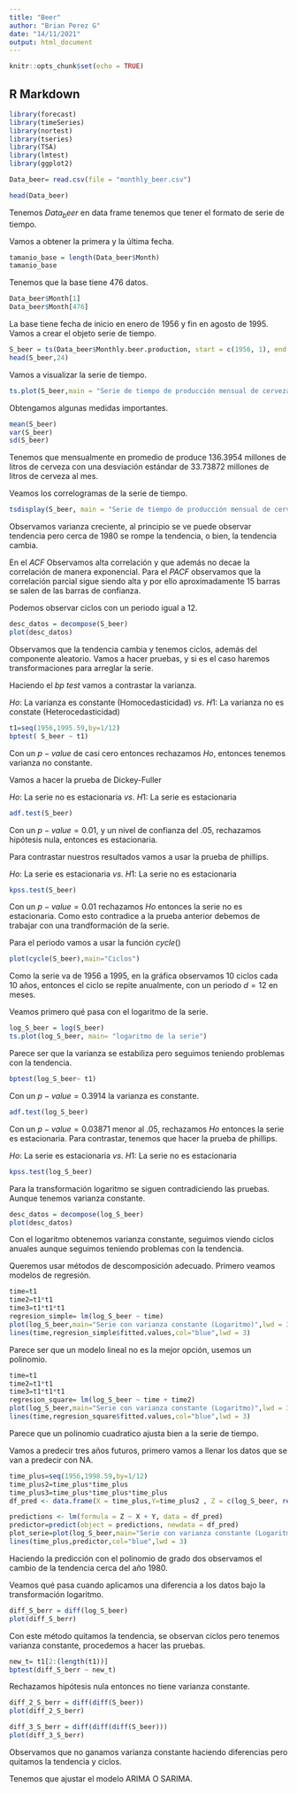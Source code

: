 ```yaml
---
title: "Beer"
author: "Brian Perez G"
date: "14/11/2021"
output: html_document
---
```


```r
knitr::opts_chunk$set(echo = TRUE)
```

## R Markdown


```r
library(forecast)
library(timeSeries)
library(nortest)
library(tseries)
library(TSA)
library(lmtest)
library(ggplot2)

```



```r
Data_beer= read.csv(file = "monthly_beer.csv")
```

```r
head(Data_beer)
```

Tenemos $Data_beer$ en data frame tenemos que tener el formato de serie de tiempo. 

Vamos a obtener la primera y la última fecha.

```r
tamanio_base = length(Data_beer$Month)
tamanio_base
```

Tenemos que la base tiene 476 datos. 

```r
Data_beer$Month[1]
Data_beer$Month[476]
```

La base tiene fecha de inicio en enero de 1956 y fin en agosto de 1995. Vamos a crear el objeto serie de tiempo.

```r
S_beer = ts(Data_beer$Monthly.beer.production, start = c(1956, 1), end = c(1995, 8), frequency = 12)
head(S_beer,24)
```

Vamos a visualizar la serie de tiempo. 

```r
ts.plot(S_beer,main = "Serie de tiempo de producción mensual de cerveza")
```

Obtengamos algunas medidas importantes. 

```r
mean(S_beer)
var(S_beer)
sd(S_beer)
```

Tenemos que mensualmente en promedio de produce $136.3954$ millones de litros de cerveza con una desviación estándar de $33.73872$ millones de litros de cerveza al mes. 


Veamos los correlogramas de la serie de tiempo. 

```r
tsdisplay(S_beer, main = "Serie de tiempo de producción mensual de cerveza")
```

Observamos varianza creciente, al principio se ve puede observar tendencia pero cerca de 1980 se rompe la tendencia, o bien, la tendencia cambia. 

En el $ACF$ Observamos alta correlación y que además no decae la correlación de manera exponencial. Para el $PACF$ observamos que la correlación parcial sigue siendo alta y por ello aproximadamente 15 barras se salen de las barras de confianza.  


Podemos observar ciclos con un periodo igual a 12. 

```r
desc_datos = decompose(S_beer)
plot(desc_datos)   

```

Observamos que la tendencia cambia y tenemos ciclos, además del componente aleatorio. Vamos a hacer pruebas, y si es el caso haremos transformaciones para arreglar la serie.   

Haciendo el $bp \ test$ vamos a contrastar la varianza. 

$Ho:$ La varianza es constante (Homocedasticidad)   $vs.$  $H1:$ La varianza no es constate (Heterocedasticidad)

```r
t1=seq(1956,1995.59,by=1/12)
bptest( S_beer ~ t1)  
```

Con un $p-value$ de casi cero entonces rechazamos $Ho$, entonces tenemos varianza no constante. 

Vamos a hacer la prueba de Dickey-Fuller

$Ho:$ La serie no es estacionaria $vs.$ $H1:$ La serie es estacionaria


```r
adf.test(S_beer) 
```

Con un $p-value = 0.01$, y un nivel de confianza del $.05$, rechazamos hipótesis nula, entonces es estacionaria. 


Para contrastar nuestros resultados vamos a usar la prueba de phillips. 

$Ho:$ La serie es estacionaria $vs.$ $H1:$ La serie no es estacionaria

```r
kpss.test(S_beer)
```
Con un $p-value=0.01$ rechazamos $Ho$ entonces la serie no es estacionaria. Como esto contradice a la prueba anterior debemos de trabajar con una trandformación de la serie.

Para el periodo vamos a usar la función $cycle()$

```r
plot(cycle(S_beer),main="Ciclos") 
```

Como la serie va de 1956 a 1995, en la gráfica observamos 10 ciclos cada 10 años, entonces el ciclo se repite anualmente, con un periodo $d=12$ en meses. 


Veamos primero qué pasa con el logaritmo de la serie. 


```r
log_S_beer = log(S_beer)
ts.plot(log_S_beer, main= "logaritmo de la serie")

```

Parece ser que la varianza se estabiliza pero seguimos teniendo problemas con la tendencia. 

```r
bptest(log_S_beer~ t1)

```

Con un $p-value = 0.3914$ la varianza es constante. 


```r
adf.test(log_S_beer) 
```

Con un $p-value=0.03871$ menor al $.05$, rechazamos $Ho$ entonces la serie es estacionaria. Para contrastar, tenemos que hacer la prueba de phillips. 

$Ho:$ La serie es estacionaria $vs.$ $H1:$ La serie no es estacionaria

```r
kpss.test(log_S_beer)
```
Para la transformación logaritmo se siguen contradiciendo las pruebas. Aunque tenemos varianza constante. 



```r
desc_datos = decompose(log_S_beer)
plot(desc_datos)  
```

Con el logaritmo obtenemos varianza constante, seguimos viendo ciclos anuales aunque seguimos teniendo problemas con la tendencia. 


Queremos usar métodos de descomposición adecuado. Primero veamos modelos de regresión. 


```r
time=t1
time2=t1*t1
time3=t1*t1*t1
regresion_simple= lm(log_S_beer ~ time)
plot(log_S_beer,main="Serie con varianza constante (Logaritmo)",lwd = 3, xlab = "Tiempo", col = "black")
lines(time,regresion_simple$fitted.values,col="blue",lwd = 3)
```

Parece ser que un modelo lineal no es la mejor opción, usemos un polinomio. 

```r
time=t1
time2=t1*t1
time3=t1*t1*t1
regresion_square= lm(log_S_beer ~ time + time2)
plot(log_S_beer,main="Serie con varianza constante (Logaritmo)",lwd = 3, xlab = "Tiempo", col = "black")
lines(time,regresion_square$fitted.values,col="blue",lwd = 3)
```

Parece que un polinomio cuadratico ajusta bien a la serie de tiempo. 

Vamos a predecir tres años futuros, primero vamos a llenar los datos que se van a predecir con NA.


```r
time_plus=seq(1956,1998.59,by=1/12)
time_plus2=time_plus*time_plus
time_plus3=time_plus*time_plus*time_plus
df_pred <- data.frame(X = time_plus,Y=time_plus2 , Z = c(log_S_beer, rep(NA, 36) ))
```

```r

predictions <- lm(formula = Z ~ X + Y, data = df_pred)
predictor=predict(object = predictions, newdata = df_pred) 
plot_serie=plot(log_S_beer,main="Serie con varianza constante (Logaritmo y Prediccion de 3 años)",lwd = 3, xlab = "Tiempo", col = "black",xlim=c(1956,1999))
lines(time_plus,predictor,col="blue",lwd = 3)

```

Haciendo la predicción con el polinomio de grado dos observamos el cambio de la tendencia cerca del año 1980.


Veamos qué pasa cuando aplicamos una diferencia a los datos bajo la transformación logaritmo. 

```r
diff_S_berr = diff(log_S_beer)
plot(diff_S_berr)   

```

Con este método quitamos la tendencia, se observan ciclos pero tenemos varianza constante, procedemos a hacer las pruebas. 


```r
new_t= t1[2:(length(t1))]
bptest(diff_S_berr ~ new_t)
```
Rechazamos hipótesis nula entonces no tiene varianza constante.




```r
diff_2_S_berr = diff(diff(S_beer))
plot(diff_2_S_berr)   

```
```r
diff_3_S_berr = diff(diff(diff(S_beer)))
plot(diff_3_S_berr)   

```
Observamos que no ganamos varianza constante haciendo diferencias pero quitamos la tendencia y ciclos. 









Tenemos que ajustar el modelo ARIMA O SARIMA. 












